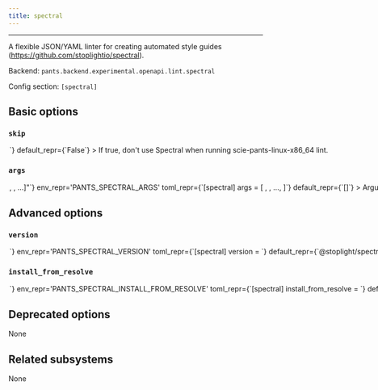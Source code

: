 ```yaml
---
title: spectral
---
```



---

A flexible JSON/YAML linter for creating automated style guides (https://github.com/stoplightio/spectral).

Backend: <span className="color--primary">`pants.backend.experimental.openapi.lint.spectral`</span>

Config section: <span className="color--primary">`[spectral]`</span>

<span className={styles.options}>

## Basic options

### `skip`

<Option
  cli_repr={`--[no-]spectral-skip`}
  env_repr='PANTS_SPECTRAL_SKIP'
  toml_repr={`[spectral]
skip = <bool>`}
  default_repr={`False`}
>

If true, don&#x27;t use Spectral when running `scie-pants-linux-x86_64 lint`.

</Option>

### `args`

<Option
  cli_repr={`--spectral-args="[<shell_str>, <shell_str>, ...]"`}
  env_repr='PANTS_SPECTRAL_ARGS'
  toml_repr={`[spectral]
args = [
    <shell_str>,
    <shell_str>,
    ...,
]`}
  default_repr={`[]`}
>

Arguments to pass directly to Spectral, e.g. `--spectral-args='--fail-severity=warn'`.

</Option>

## Advanced options

### `version`

<Option
  cli_repr={`--spectral-version=<str>`}
  env_repr='PANTS_SPECTRAL_VERSION'
  toml_repr={`[spectral]
version = <str>`}
  default_repr={`@stoplight/spectral-cli@6.5.1`}
>

Version string for the tool in the form package@version (e.g. prettier@2.6.2)

</Option>

### `install_from_resolve`

<Option
  cli_repr={`--spectral-install-from-resolve=<str>`}
  env_repr='PANTS_SPECTRAL_INSTALL_FROM_RESOLVE'
  toml_repr={`[spectral]
install_from_resolve = <str>`}
  default_repr={`None`}
>

If specified, install the tool using the lockfile for this named resolve, instead of the version configured in this subsystem.

If unspecified, the tool will use the default configured package manager [nodejs].package_manager`, and install the tool without a lockfile.

</Option>

## Deprecated options

None

## Related subsystems

None

</span>
